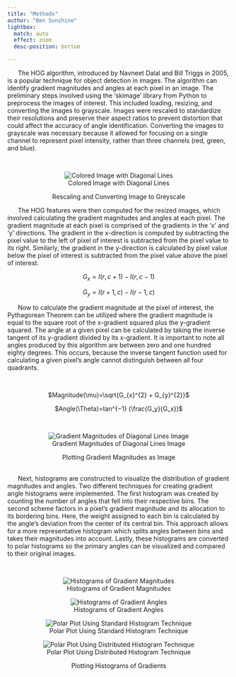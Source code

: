 ```yaml
---
title: "Methods"
author: "Ben Sunshine"
lightbox:
  match: auto
  effect: zoom
  desc-position: bottom

---
```


|       The HOG algorithm, introduced by Navneet Dalal and Bill Triggs in 2005, is a popular technique for object detection in images. The algorithm can identify gradient magnitudes and angles at each pixel in an image. The preliminary steps involved using the ‘skimage’ library from Python to preprocess the images of interest. This included loading, resizing, and converting the images to grayscale. Images were rescaled to standardize their resolutions and preserve their aspect ratios to prevent distortion that could affect the accuracy of angle identification. Converting the images to grayscale was necessary because it allowed for focusing on a single channel to represent pixel intensity, rather than three channels (red, green, and blue).

<br />


<div align="center">

::: {#fig-input_image layout-ncol=1}

![Colored Image with Diagonal Lines](images/plots/input_to_rescaled_plot.png){#fig-input_image_to_new}

Rescaling and Converting Image to Greyscale
:::

<div>

<div align="left">

|       The HOG features were then computed for the resized images, which involved calculating the gradient magnitudes and angles at each pixel. The gradient magnitude at each pixel is comprised of the gradients in the ‘x’ and ‘y’ directions. The gradient in the x-direction is computed by subtracting the pixel value to the left of pixel of interest is subtracted from the pixel value to its right. Similarly, the gradient in the y-direction is calculated by pixel value below the pixel of interest is subtracted from the pixel value above the pixel of interest. 

<div>

<div align="center">
$G_x=I(r,c+1)−I(r,c-1)$


$G_y=I(r+1,c)−I(r-1,c)$




<div align="left">

|       Now to calculate the gradient magnitude at the pixel of interest, the Pythagorean Theorem can be utilized where the gradient magnitude is equal to the square root of the x-gradient squared plus the y-gradient squared. The angle at a given pixel can be calculated by taking the inverse tangent of its y-gradient divided by its x-gradient. It is important to note all angles produced by this algorithm are between zero and one hundred eighty degrees. This occurs, because the inverse tangent function used for calculating a given pixel’s angle cannot distinguish between all four quadrants.

<div>

<br />

<div align="center">
$Magnitude(\mu)=\sqrt{G_{x}^{2} + G_{y}^{2}}$

$Angle(\Theta)=tan^{−1} (\frac{G_y}{G_x})$

::: {#fig-mag_plot layout-ncol=1}

<br />


![Gradient Magnitudes of Diagonal Lines Image](images/plots/diagonal_lines_mag.png){#fig-magnitude_grass}

Plotting Gradient Magnitudes as Image
:::


<div>



<div align="left">
|       
|       Next, histograms are constructed to visualize the distribution of gradient magnitudes and angles. Two different techniques for creating gradient angle histograms were implemented. The first histogram was created by counting the number of angles that fell into their respective bins. The second scheme factors in a pixel’s gradient magnitude and its allocation to its bordering bins. Here, the weight assigned to each bin is calculated by the angle’s deviation from the center of its central bin. This approach allows for a more representative histogram which splits angles between bins and takes their magnitudes into account. Lastly, these histograms are converted to polar histograms so the primary angles can be visualized and compared to their original images.
<div>

<br />

<div align="center">
::: {#fig-histograms-plot-diag-line layout-valign="top" layout-ncol=4}

![Histograms of Gradient Magnitudes](images/plots/diagonal/diag_histogram_mag_plot.jpg){group="methods-histograms-diag-gallery"}

![Histograms of Gradient Angles](images/plots/diagonal/diag_histogram_theta_plot.jpg){group="methods-histograms-diag-gallery"}

![Polar Plot Using Standard Histogram Technique](images/plots/diagonal/diag_standard_polar_plot.jpg){group="methods-histograms-diag-gallery"}

![Polar Plot Using Distributed Histogram Technique](images/plots/diagonal/diag_contribution_polar_plot.jpg){group="methods-histograms-diag-gallery"}


Plotting Histograms of Gradients
:::

<div>


